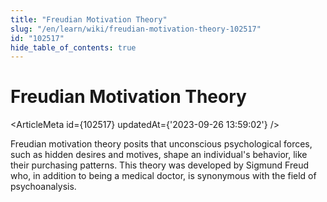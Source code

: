 ```yaml
---
title: "Freudian Motivation Theory"
slug: "/en/learn/wiki/freudian-motivation-theory-102517"
id: "102517"
hide_table_of_contents: true
---
```



# Freudian Motivation Theory

<ArticleMeta id={102517} updatedAt={'2023-09-26 13:59:02'} />
<div className='border-solid border-b border-t-0 my-4 border-[var(--ifm-color-gray-300)]' />

Freudian motivation theory posits that unconscious psychological forces, such as hidden desires and motives, shape an individual's behavior, like their purchasing patterns. This theory was developed by Sigmund Freud who, in addition to being a medical doctor, is synonymous with the field of psychoanalysis.
